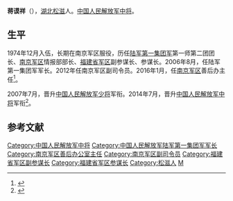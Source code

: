 '''蒋谟祥'''（{{bd|1954年|||}}），[[湖北省|湖北]][[松滋市|松滋]]人。[[中国人民解放军中将|中国人民解放军中将]]。

==生平==
1974年12月入伍，长期在南京军区服役，历任[[中国人民解放军陆军第七十二集团军|陆军第一集团军]]第一师第二团团长、[[中国人民解放军南京军区|南京军区]]情报部部长、[[中国人民解放军福建省军区|福建省军区]]副参谋长、参谋长。2006年8月，任陆军第一集团军军长。2012年任南京军区副司令员。2016年1月，任[[中国人民解放军南京军区|南京军区]]善后办主任<ref>{{cite web|url=http://www.thepaper.cn/newsDetail_forward_1430384|title=蒋谟祥任南京军区善后办主任，吴长海任政委|publisher=澎湃新闻|accessdate=2016-03-06|archive-date=2021-01-06|archive-url=https://web.archive.org/web/20210106113519/https://www.thepaper.cn/newsDetail_forward_1430384|dead-url=no}}</ref>。

2007年7月，晋升[[中国人民解放军少将|中国人民解放军少将]]军衔。2014年7月，晋升[[中国人民解放军中将|中国人民解放军中将]]军衔<ref>{{cite news|title=南京军区新晋14名将军 蒋谟祥等晋升中将军衔|url=http://news.ifeng.com/a/20140710/41097636_0.shtml|accessdate=2015-02-21|newspaper=凤凰网|archive-date=2014-07-10|archive-url=https://web.archive.org/web/20140710033757/http://news.ifeng.com/a/20140710/41097636_0.shtml|dead-url=no}}</ref>。

==参考文献==
{{reflist}}
{{中国军事人物小作品}}
{{DEFAULTSORT:Jiang}}
[[Category:中国人民解放军中将|Category:中国人民解放军中将]]
[[Category:中国人民解放军陆军第一集团军军长|Category:中国人民解放军陆军第一集团军军长]]
[[Category:南京军区善后办公室主任|Category:南京军区善后办公室主任]]
[[Category:南京军区副司令员|Category:南京军区副司令员]]
[[Category:福建省军区副参谋长|Category:福建省军区副参谋长]]
[[Category:福建省军区参谋长|Category:福建省军区参谋长]]
[[Category:松滋人|Category:松滋人]]
[[Category:蔣姓|M]]